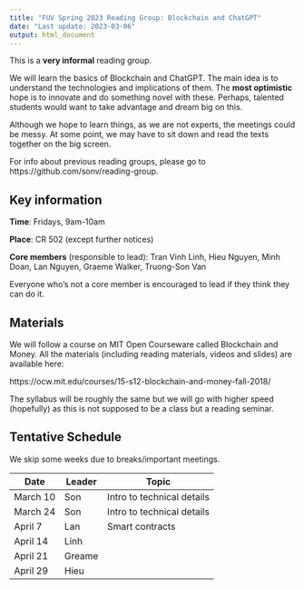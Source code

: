 ```yaml
---
title: "FUV Spring 2023 Reading Group: Blockchain and ChatGPT"
date: "Last update: 2023-03-06"
output: html_document
---
```



This is a **very informal** reading group.

We will learn the basics of Blockchain and ChatGPT.
The main idea is to understand the technologies and implications of them.
The **most optimistic** hope is to innovate and do something novel with these.
Perhaps, talented students would want to take advantage and dream big on this.

Although we hope to learn things, as we are not experts, the meetings could be
messy. At some point, we may have to sit down and read the texts together on the big screen.

For info about previous reading groups, please go to https://github.com/sonv/reading-group.

## Key information

**Time**: Fridays, 9am-10am

**Place**: CR 502 (except further notices)

**Core members** (responsible to lead):  Tran Vinh Linh, Hieu Nguyen, Minh Doan, Lan Nguyen, Graeme Walker, Truong-Son Van

Everyone who's not a core member is encouraged to lead if they think they can 
do it.


## Materials

We will follow a course on MIT Open Courseware called Blockchain and Money.
All the materials (including reading materials, videos and slides) are available here:

https://ocw.mit.edu/courses/15-s12-blockchain-and-money-fall-2018/

The syllabus will be roughly the same but we will go with higher speed (hopefully)
as this is not supposed to be a class but a reading seminar.

## Tentative Schedule

We skip some weeks due to breaks/important meetings.

| Date     | Leader | Topic                      |
| -------- | ------ | -------------------------- |
| March 10 | Son    | Intro to technical details |
| March 24 | Son    | Intro to technical details |
| April 7  | Lan    | Smart contracts            |
| April 14 | Linh   |                            |
| April 21 | Greame |                            |
| April 29 | Hieu   |                            |
